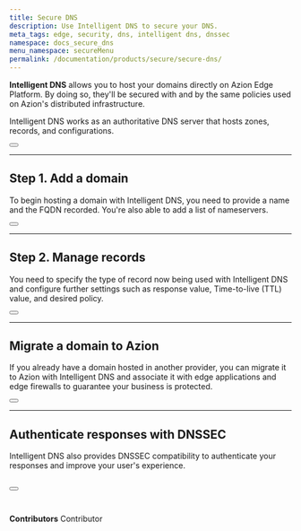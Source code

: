 ```yaml
---
title: Secure DNS
description: Use Intelligent DNS to secure your DNS.
meta_tags: edge, security, dns, intelligent dns, dnssec
namespace: docs_secure_dns
menu_namespace: secureMenu
permalink: /documentation/products/secure/secure-dns/
---
```



**Intelligent DNS** allows you to host your domains directly on Azion Edge Platform. By doing so, they'll be secured with and by the same policies used on Azion's distributed infrastructure.

Intelligent DNS works as an authoritative DNS server that hosts zones, records, and configurations.

<Button href="/en/documentation/products/intelligent-dns/" text="go to intelligent dns reference" variant="secondary"></Button>

---

## Step 1. Add a domain

To begin hosting a domain with Intelligent DNS, you need to provide a name and the FQDN recorded. You're also able to add a list of nameservers.

<Button href="/en/documentation/products/guides/secure/intelligent-dns-configure-main-settings/" text="go to configure intelligent dns guide" variant="secondary"></Button>

---

## Step 2. Manage records

You need to specify the type of record now being used with Intelligent DNS and configure further settings such as response value, Time-to-live (TTL) value, and desired policy.

<Button href="/en/documentation/products/guides/secure/add-records/" text="go to add records guide" variant="secondary"></Button>

---

## Migrate a domain to Azion

If you already have a domain hosted in another provider, you can migrate it to Azion with Intelligent DNS and associate it with edge applications and edge firewalls to guarantee your business is protected.

<Button href="/en/documentation/products/guides/migrate-ns-to-azion/" text="go to migrate a NS guide" variant="secondary"></Button>

---

## Authenticate responses with DNSSEC

Intelligent DNS also provides DNSSEC compatibility to authenticate your responses and improve your user's experience.

<Button href="/en/documentation/products/guides/secure/activate-dnssec/" text="go to activate dnssec guide" variant="secondary"></Button>
<br /><br />
---

**Contributors** <ContributorList>Contributor</ContributorList>
